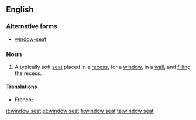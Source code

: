 ==English==
===Alternative forms===
*[[window-seat]]
===Noun===
{{en-noun|sg=[[window]] [[seat]]}}
#A typically soft [[seat]] placed in a [[recess]], for a [[window]], in a [[wall]], and [[fill]]ing the recess.
====Translations====
{{trans-top|seat in a recess with a window}}
* French: {{t+|fr|coussiège|m}}
{{trans-mid}}
{{trans-bottom}}

[[it:window seat]]
[[et:window seat]]
[[fi:window seat]]
[[ta:window seat]]